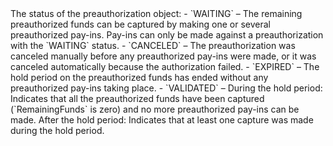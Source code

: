   
<ParamField body="PaymentStatus" type="string" required>     
The status of the preauthorization object:  
- `WAITING` – The remaining preauthorized funds can be captured by making one or several preauthorized pay-ins. Pay-ins can only be made against a preauthorization with the `WAITING` status.  
- `CANCELED` – The preauthorization was canceled manually before any preauthorized pay-ins were made, or it was canceled automatically because the authorization failed.  
- `EXPIRED` – The hold period on the preauthorized funds has ended without any preauthorized pay-ins taking place.  
- `VALIDATED` – During the hold period: Indicates that all the preauthorized funds have been captured (`RemainingFunds` is zero) and no more preauthorized pay-ins can be made. After the hold period: Indicates that at least one capture was made during the hold period.  
</ParamField>
